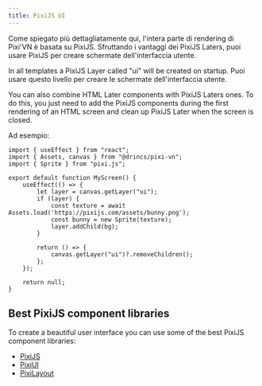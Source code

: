 ```yaml
---
title: PixiJS UI
---
```


Come spiegato più dettagliatamente <DynamicLink href="/start/canvas">qui</DynamicLink>, l'intera parte di rendering di Pixi'VN è basata su PixiJS. Sfruttando i vantaggi dei <DynamicLink href="/start/interface#adding-pixijs-ui-layers">PixiJS Laters</DynamicLink>, puoi usare PixiJS per creare schermate dell'interfaccia utente.

<Callout title="Templates" type="info">
In all templates a PixiJS Layer called "ui" will be created on startup. Puoi usare questo livello per creare le schermate dell'interfaccia utente.
</Callout>

You can also combine HTML Later components with PixiJS Laters ones. To do this, you just need to add the PixiJS components during the first rendering of an HTML screen and clean up PixiJS Later when the screen is closed.

Ad esempio:

```tsx title="React"
import { useEffect } from "react";
import { Assets, canvas } from "@drincs/pixi-vn";
import { Sprite } from "pixi.js";

export default function MyScreen() {
    useEffect(() => {
        let layer = canvas.getLayer("ui");
        if (layer) {
            const texture = await Assets.load('https://pixijs.com/assets/bunny.png');
            const bunny = new Sprite(texture);
            layer.addChild(bg);
        }

        return () => {
            canvas.getLayer("ui")?.removeChildren();
        };
    });

    return null;
}
```

## Best PixiJS component libraries

To create a beautiful user interface you can use some of the best PixiJS component libraries:

- [PixiJS](https://pixijs.com/)
- [PixiUI](https://github.com/pixijs/ui)
- [PixiLayout](https://github.com/pixijs/layout)
